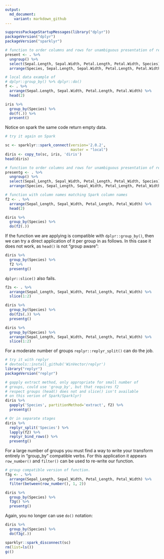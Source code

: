 ```yaml
---
output:
  md_document:
    variant: markdown_github
---
```


<!-- README.md is generated from README.Rmd. Please edit that file -->

```r
suppressPackageStartupMessages(library("dplyr"))
packageVersion("dplyr")
packageVersion("sparklyr")

# function to order columns and rows for unambiguous presentation of results
present <- . %>%
  ungroup() %>%
  select(Sepal.Length, Sepal.Width, Petal.Length, Petal.Width, Species) %>%
  arrange(Species, Sepal.Length, Sepal.Width, Petal.Length, Petal.Width)

# local data example of 
# dplyr::group_by() %>% dplyr::do()
f <- . %>% 
  arrange(Sepal.Length, Sepal.Width, Petal.Length, Petal.Width) %>%
  head(2)

iris %>% 
  group_by(Species) %>% 
  do(f(.)) %>% 
  present()
```

Notice on spark the same code return empty data.

```r
# try it again on Spark

sc <- sparklyr::spark_connect(version='2.0.2', 
                              master = "local")
diris <- copy_to(sc, iris, 'diris')
head(diris)

# function to order columns and rows for unambiguous presentation of results
presentg <- . %>%
  ungroup() %>%
  select(Sepal_Length, Sepal_Width, Petal_Length, Petal_Width, Species) %>%
  arrange(Species, Sepal_Length, Sepal_Width, Petal_Length, Petal_Width)

# function with column names matching Spark column names
f2 <- . %>% 
  arrange(Sepal_Length, Sepal_Width, Petal_Length, Petal_Width) %>%
  head(2)

diris %>% 
  group_by(Species) %>% 
  do(f2(.))
```

If the function we are applying is compatible with `dplyr::group_by()`, then we can try a direct application of it per group in as follows.  In this case it does not work, as `head()` is not "group aware":

```r
diris %>%
  group_by(Species) %>%
  f2 %>%
  presentg()
```


`dplyr::slice()` also fails.

```r
f2s <- . %>% 
  arrange(Sepal_Length, Sepal_Width, Petal_Length, Petal_Width) %>%
  slice(1:2)

diris %>% 
  group_by(Species) %>% 
  do(f2s(.)) %>% 
  presentg()

diris %>%
  group_by(Species) %>%
  arrange(Sepal_Length, Sepal_Width, Petal_Length, Petal_Width) %>%
  slice(1:2)
```

For a moderate number of groups `replyr::replyr_split()` can do the job.

```r
# try it with replyr
# devtools::install_github('WinVector/replyr')
library("replyr")
packageVersion("replyr")

# gapply extract method, only appropriate for small number of
# groups, could use 'group_by', but that requires f2
# respect groups (head() does not and slice() isn't available
# on this verion of Spark/Sparklyr)
diris %>% 
  gapply('Species', partitionMethod='extract', f2) %>%
  presentg()

# Or in separate stages
diris %>% 
  replyr_split('Species') %>%
  lapply(f2) %>%
  replyr_bind_rows() %>%
  presentg()
```

For a large number of groups you must find a way to write your transform entirely in "group_by" compatible verbs.  For this application it appears `row_number()` and `filter()` can be used to re-write our function.

```r
# group compatible version of function.
f3g <- . %>%
  arrange(Sepal_Length, Sepal_Width, Petal_Length, Petal_Width) %>%
  filter(between(row_number(), 1, 2))

diris %>% 
  group_by(Species) %>% 
  f3g() %>%
  presentg()
```

Again, you no longer can use `do()` notation:

```r
diris %>% 
  group_by(Species) %>% 
  do(f3g(.))
```

```r
sparklyr::spark_disconnect(sc)
rm(list=ls())
gc()
```
